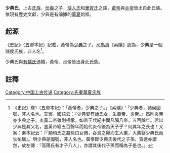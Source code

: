 '''少典氏'''，上古[[氏族|氏族]]，[[伏羲|伏羲]]之子，[[燧人氏|燧人氏]]和[[華胥氏|華胥氏]]之孫，[[黃帝|黃帝]]與[[炎帝|炎帝]]皆出自此氏族。依現有歷史文獻，少典是有論據的[[華夏|華夏]]始祖。

==起源==
《史記》〈五帝本紀〉記載，黃帝為[[少典|少典]]之子。[[司馬貞|司馬貞]]《索隱》認為，少典是一個諸侯氏族，非人名<ref>《史記》卷1〈五帝本紀〉：「黃帝者，少典之子。」《索隱》：「少典者，諸侯國號，非人名也。又案，國語云：『少典娶有蟜氏女，生黃帝、炎帝。』然則炎帝亦少典之子。炎黃二帝雖則相承，如帝王代紀中閒凡隔八帝，五百餘年。若以少典是其父名，豈黃帝經五百餘年而始代炎帝後為天子乎？何其年之長也！又案：秦本紀云：『「顓頊氏之裔孫曰女脩，吞鳥之卵而生大業，大業娶少典氏而生柏翳』。明少典是國號，非人名也。黃帝即少典氏後代之子孫，賈逵亦謂然，故左傳：『高陽氏有才子八人』，亦謂其後代子孫而稱為子是也。」</ref>。

少典氏與[[有蟜氏|有蟜氏]]通婚，黃帝、炎帝皆出身此氏族。

==註釋==
{{reflist}}

[[Category:中国上古传说|Category:中国上古传说]]
[[Category:先秦華夏氏族|Category:先秦華夏氏族]]